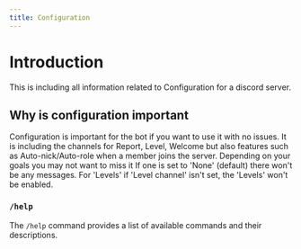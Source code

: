 ```yaml
---
title: Configuration
---
```


# Introduction
This is including all information related to Configuration for a discord server.

## Why is configuration important
Configuration is important for the bot if you want to use it with no issues. It is including the channels for Report, Level, Welcome but also features such as Auto-nick/Auto-role when a member joins the server.
Depending on your goals you may not want to miss it
If one is set to 'None' (default) there won't be any messages. For 'Levels' if 'Level channel' isn't set, the 'Levels' won't be enabled.

### `/help`
The `/help` command provides a list of available commands and their descriptions.
